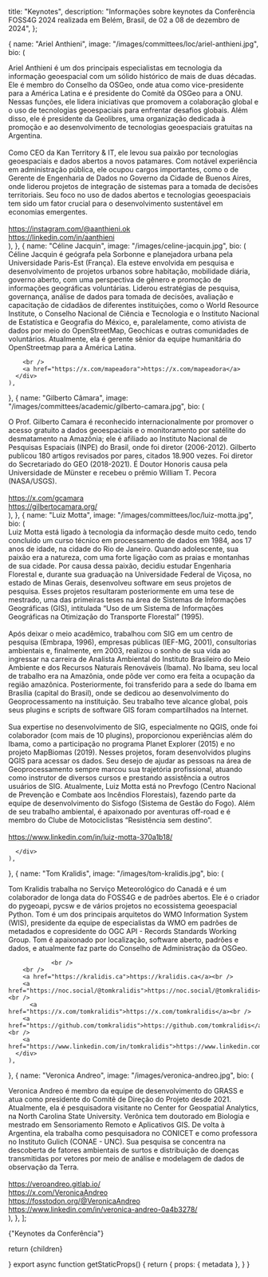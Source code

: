 
  title: "Keynotes",
  description:
    "Informações sobre keynotes da Conferência FOSS4G 2024 realizada em Belém, Brasil, de 02 a 08 de dezembro de 2024",
};

  {
    name: "Ariel Anthieni",
    image: "/images/committees/loc/ariel-anthieni.jpg",
    bio: (
      <div>
      Ariel Anthieni é um dos principais especialistas em tecnologia da informação geoespacial com um sólido histórico de mais de duas décadas. Ele é membro do Conselho da OSGeo, onde atua como vice-presidente para a América Latina e é presidente do Comitê da OSGeo para a ONU. Nessas funções, ele lidera iniciativas que promovem a colaboração global e o uso de tecnologias geoespaciais para enfrentar desafios globais. Além disso, ele é presidente da Geolibres, uma organização dedicada à promoção e ao desenvolvimento de tecnologias geoespaciais gratuitas na Argentina.
      <br />
      <br />
        Como CEO da Kan Territory & IT, ele levou sua paixão por tecnologias geoespaciais e dados abertos a novos patamares. Com notável experiência em administração pública, ele ocupou cargos importantes, como o de Gerente de Engenharia de Dados no Governo da Cidade de Buenos Aires, onde liderou projetos de integração de sistemas para a tomada de decisões territoriais. Seu foco no uso de dados abertos e tecnologias geoespaciais tem sido um fator crucial para o desenvolvimento sustentável em economias emergentes.
        <br />
        <br />
        <a href="https://instagram.com/@aanthieni.ok">https://instagram.com/@aanthieni.ok</a><br />
        <a href="https://linkedin.com/in/aanthieni">https://linkedin.com/in/aanthieni</a>
      </div>
    ),
  },
  {
    name: "Céline Jacquin",
    image: "/images/celine-jacquin.jpg",
    bio: (
      <div>
        Céline Jacquin é geógrafa pela Sorbonne e planejadora urbana pela Universidade Paris-Est (França). Ela esteve envolvida em pesquisa e desenvolvimento de projetos urbanos sobre habitação, mobilidade diária, governo aberto, com uma perspectiva de gênero e promoção de informações geográficas voluntárias. Liderou estratégias de pesquisa, governança, análise de dados para tomada de decisões, avaliação e capacitação de cidadãos de diferentes instituições, como o World Resource Institute, o Conselho Nacional de Ciência e Tecnologia e o Instituto Nacional de Estatística e Geografia do México, e, paralelamente, como ativista de dados por meio do OpenStreetMap, Geochicas e outras comunidades de voluntários. Atualmente, ela é gerente sênior da equipe humanitária do OpenStreetmap para a América Latina.

        <br />
        <a href="https://x.com/mapeadora">https://x.com/mapeadora</a>
      </div>
    ),
  },
  {
    name: "Gilberto Câmara",
    image: "/images/committees/academic/gilberto-camara.jpg",
    bio: (
      <div>
        O Prof. Gilberto Camara é reconhecido internacionalmente por promover o acesso gratuito a dados geoespaciais e o monitoramento por satélite do desmatamento na Amazônia; ele é afiliado ao Instituto Nacional de Pesquisas Espaciais (INPE) do Brasil, onde foi diretor (2006-2012). Gilberto publicou 180 artigos revisados por pares, citados 18.900 vezes. Foi diretor do Secretariado do GEO (2018-2021). É Doutor Honoris causa pela Universidade de Münster e recebeu o prêmio William T. Pecora (NASA/USGS).<br/>
        <br /><a href="https://x.com/gcamara">https://x.com/gcamara</a><br />
        <a href="https://gilbertocamara.org/">https://gilbertocamara.org/</a>
      </div>
    ),
  },
  {
    name: "Luiz Motta",
    image: "/images/committees/loc/luiz-motta.jpg",
    bio: (
      <div>
      Luiz Motta está ligado à tecnologia da informação desde muito cedo, tendo concluído um curso técnico em processamento de dados em 1984, aos 17 anos de idade, na cidade do Rio de Janeiro. Quando adolescente, sua paixão era a natureza, com uma forte ligação com as praias e montanhas de sua cidade. Por causa dessa paixão, decidiu estudar Engenharia Florestal e, durante sua graduação na Universidade Federal de Viçosa, no estado de Minas Gerais, desenvolveu software em seus projetos de pesquisa. Esses projetos resultaram posteriormente em uma tese de mestrado, uma das primeiras teses na área de Sistemas de Informações Geográficas (GIS), intitulada “Uso de um Sistema de Informações Geográficas na Otimização do Transporte Florestal” (1995).
        <br />
        <br />
      Após deixar o meio acadêmico, trabalhou com SIG em um centro de pesquisa (Embrapa, 1996), empresas públicas (IEF-MG, 2001), consultorias ambientais e, finalmente, em 2003, realizou o sonho de sua vida ao ingressar na carreira de Analista Ambiental do Instituto Brasileiro do Meio Ambiente e dos Recursos Naturais Renováveis (Ibama). No Ibama, seu local de trabalho era na Amazônia, onde pôde ver como era feita a ocupação da região amazônica. Posteriormente, foi transferido para a sede do Ibama em Brasília (capital do Brasil), onde se dedicou ao desenvolvimento do Geoprocessamento na instituição. Seu trabalho teve alcance global, pois seus plugins e scripts de software GIS foram compartilhados na Internet.
        <br />
        <br />
      Sua expertise no desenvolvimento de SIG, especialmente no QGIS, onde foi colaborador (com mais de 10 plugins), proporcionou experiências além do Ibama, como a participação no programa Planet Explorer (2015) e no projeto MapBiomas (2019). Nesses projetos, foram desenvolvidos plugins QGIS para acessar os dados. Seu desejo de ajudar as pessoas na área de Geoprocessamento sempre marcou sua trajetória profissional, atuando como instrutor de diversos cursos e prestando assistência a outros usuários de SIG. Atualmente, Luiz Motta está no Prevfogo (Centro Nacional de Prevenção e Combate aos Incêndios Florestais), fazendo parte da equipe de desenvolvimento do Sisfogo (Sistema de Gestão do Fogo). Além de seu trabalho ambiental, é apaixonado por aventuras off-road e é membro do Clube de Motociclistas “Resistência sem destino”.
            <br /><br />
      <a href="https://www.linkedin.com/in/luiz-motta-370a1b18/">https://www.linkedin.com/in/luiz-motta-370a1b18/</a>

      </div>
    ),
  },
  {
    name: "Tom Kralidis",
    image: "/images/tom-kralidis.jpg",
    bio: (
      <div>
        Tom Kralidis trabalha no Serviço Meteorológico do Canadá e é um colaborador de longa data do FOSS4G e de padrões abertos.  Ele é o criador do pygeoapi, pycsw e de vários projetos no ecossistema geoespacial Python.  Tom é um dos principais arquitetos do WMO Information System (WIS), presidente da equipe de especialistas da WMO em padrões de metadados e copresidente do OGC API - Records Standards Working Group.  Tom é apaixonado por localização, software aberto, padrões e dados, e atualmente faz parte do Conselho de Administração da OSGeo.

                <br />
        <br />
        <a href="https://kralidis.ca">https://kralidis.ca</a><br />
        <a href="https://noc.social/@tomkralidis">https://noc.social/@tomkralidis</a><br />
	      <a href="https://x.com/tomkralidis">https://x.com/tomkralidis</a><br />
        <a href="https://github.com/tomkralidis">https://github.com/tomkralidis</a><br />
        <a href="https://www.linkedin.com/in/tomkralidis">https://www.linkedin.com/in/tomkralidis</a>
      </div>
    ),
  },
  {
    name: "Veronica Andreo",
    image: "/images/veronica-andreo.jpg",
    bio: (
      <div>
        Veronica Andreo é membro da equipe de desenvolvimento do GRASS e atua como presidente do Comitê de Direção do Projeto desde 2021. Atualmente, ela é pesquisadora visitante no Center for Geospatial Analytics, na North Carolina State University. Verônica tem doutorado em Biologia e mestrado em Sensoriamento Remoto e Aplicativos GIS. De volta à Argentina, ela trabalha como pesquisadora no CONICET e como professora no Instituto Gulich (CONAE - UNC). Sua pesquisa se concentra na descoberta de fatores ambientais de surtos e distribuição de doenças transmitidas por vetores por meio de análise e modelagem de dados de observação da Terra.
        <br/><br/>
        <a href="https://veroandreo.gitlab.io/">https://veroandreo.gitlab.io/</a>
        <br/>
        <a href="https://x.com/VeronicaAndreo">https://x.com/VeronicaAndreo</a><br/>
        <a href="https://fosstodon.org/@VeronicaAndreo">https://fosstodon.org/@VeronicaAndreo</a><br/>
        <a href="https://www.linkedin.com/in/veronica-andreo-0a4b3278/">https://www.linkedin.com/in/veronica-andreo-0a4b3278/</a>
      </div>
    ),
  },
];

<Heading color="red" bubble>
  {"Keynotes da Conferência"}
</Heading>

<div className="grid items-center justify-center grid-cols-1 sm:grid-cols-3 sm:gap-10">
  <Keynotes keynotes={keynotes} bioText="(clique aqui para biografia)" />
</div>

  return <MdxLayout metadata={metadata}>{children}</MdxLayout>

}
export async function getStaticProps() {
return {
props: {
metadata
},
}
}

